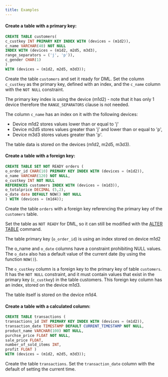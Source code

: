 ```yaml
---
title: Examples
---
```


#### Create a table with a primary key:

```sql
CREATE TABLE customers(
c_custkey INT PRIMARY KEY INDEX WITH (devices = (m1d2)),
c_name VARCHAR(40) NOT NULL
INDEX WITH (devices = (m1d2, m2d5, m3d3),
range_separators = ('j', 'p')),
c_gender CHAR(1)
)
WITH (devices = (m1d2, m2d5, m3d3));
```

Create the table `customers` and set it ready for DML. Set the column `c_custkey` as the primary key,
defined with an index, and the `c_name` column with the `NOT NULL` constraint.

The primary key index is using the device (m1d2) - note that it has only 1 device therefore the
`RANGE_SEPARATORS` clause is not needed.

The column `c_name` has an index on it with the following devices:
* Device m1d2 stores values lower than or equal to 'j'
* Device m2d5 stores values greater than 'j' and lower than or equal to 'p',
* Device m3d3 stores values greater than 'p'.

The table data is stored on the devices (m1d2, m2d5, m3d3).


#### Create a table with a foreign key:

```sql
CREATE TABLE SET NOT READY orders (
o_order_id CHAR(10) PRIMARY KEY INDEX WITH (devices = (m1d2)),
o_name VARCHAR(120) NOT NULL,
o_custkey INT NOT NULL
REFERENCES customers INDEX WITH (devices = (m1d3)),
o_totalprice DECIMAL (5,2),
o_date date DEFAULT NOW() NOT NULL
) WITH (devices = (m1d4));
```

Create the table `orders` with a foreign key referencing the primary key of the `customers` table.

Set the table as `NOT READY` for DML, so it can still be modified with the [ALTER TABLE](/sql/ddl-commands/alter-table) command.

The table primary key (`o_order_id`) is using an index stored on device m1d2

The o_name and `o_date` columns have a constraint prohibiting NULL values. The `o_date` also has a default
value of the current date (by using the function `NOW()`).

The `o_custkey` column is a foreign key to the primary key of table `customers`. It has the `NOT NULL`
constraint, and it must contain values that exist in the primary key (`c_custke`y) in the table customers. This
foreign key column has an index, stored on the device m1d3.

The table itself is stored on the device m1d4.

#### Create a table with a calculated column:

```sql
CREATE TABLE transactions (
transactions_id INT PRIMARY KEY INDEX WITH (devices = (m1d2)),
transaction_date TIMESTAMP DEFAULT CURRENT_TIMESTAMP NOT NULL,
product_name VARCHAR(100) NOT NULL,
purchse_price FLOAT NOT NULL,
sale_price FLOAT,
number_of_sold_items INT,
profit FLOAT )
WITH (devices = (m1d2, m2d5, m3d3));
```

Create the table `transactions`. Set the `transaction_date` column with the default of setting the current
time.